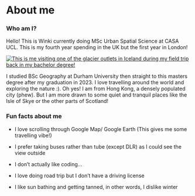 # About me

### Who am I?

Hello! This is Winki currently doing MSc Urban Spatial Science at CASA UCL. This is my fourth year spending in the UK but the first year in London!

[![This is me visiting one of the glacier outlets in Iceland during my field trip back in my bachelor degree!](IMG_8228.png)](me-fig)

I studied BSc Geography at Durham University then straight to this masters degree after my graduation in 2023. I love travelling around the world and exploring the nature :). Oh yes! I am from Hong Kong, a densely populated city (phew). But I am more drawn to some quiet and tranquil places like the Isle of Skye or the other parts of Scotland!

### Fun facts about me

-   I love scrolling through Google Map/ Google Earth (This gives me some travelling vibe!)

-   I prefer taking buses rather than tube (except DLR) as I could see the view outside

-   I don't actually like coding...

-   I love doing road trip but I don't have a driving license

-   I like sun bathing and getting tanned, in other words, I dislike winter

